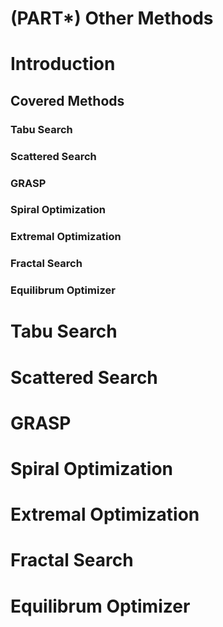 # (PART\*) Other Methods {.unnumbered}

# Introduction  {.unnumbered}

## Covered Methods 

### **Tabu Search**

### **Scattered Search**

### **GRASP**

### **Spiral Optimization**

### **Extremal Optimization**

### **Fractal Search**

### **Equilibrum Optimizer**

# Tabu Search 

# Scattered Search 

# GRASP 

# Spiral Optimization 

# Extremal Optimization

# Fractal Search 

# Equilibrum Optimizer 

